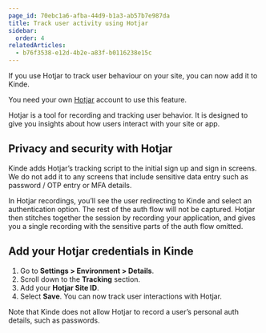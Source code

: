 ```yaml
---
page_id: 70ebc1a6-afba-44d9-b1a3-ab57b7e987da
title: Track user activity using Hotjar
sidebar:
  order: 4
relatedArticles:
  - b76f3538-e12d-4b2e-a83f-b0116238e15c
---
```


If you use Hotjar to track user behaviour on your site, you can now add it to Kinde.

<Aside>

You need your own [Hotjar](https://www.hotjar.com/) account to use this feature.

</Aside>

Hotjar is a tool for recording and tracking user behavior. It is designed to give you insights about how users interact with your site or app.

## Privacy and security with Hotjar

Kinde adds Hotjar’s tracking script to the initial sign up and sign in screens. We do not add it to any screens that include sensitive data entry such as password / OTP entry or MFA details.

In Hotjar recordings, you’ll see the user redirecting to Kinde and select an authentication option. The rest of the auth flow will not be captured. Hotjar then stitches together the session by recording your application, and gives you a single recording with the sensitive parts of the auth flow omitted.

## Add your Hotjar credentials in Kinde

1. Go to **Settings > Environment > Details**.
2. Scroll down to the **Tracking** section.
3. Add your **Hotjar Site ID**.
4. Select **Save**. You can now track user interactions with Hotjar.

<Aside>

Note that Kinde does not allow Hotjar to record a user’s personal auth details, such as passwords.

</Aside>
